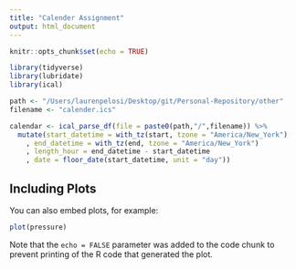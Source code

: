 ```yaml
---
title: "Calender Assignment"
output: html_document
---
```


```r
knitr::opts_chunk$set(echo = TRUE)

library(tidyverse)
library(lubridate)
library(ical)

path <- "/Users/laurenpelosi/Desktop/git/Personal-Repository/other"
filename <- "calender.ics"
```


```r
calendar <- ical_parse_df(file = paste0(path,"/",filename)) %>%
  mutate(start_datetime = with_tz(start, tzone = "America/New_York")
    , end_datetime = with_tz(end, tzone = "America/New_York")
    , length_hour = end_datetime - start_datetime
    , date = floor_date(start_datetime, unit = "day")) 
```

## Including Plots

You can also embed plots, for example: 

```r
plot(pressure)
```

Note that the `echo = FALSE` parameter was added to the code chunk to prevent printing of the R code that generated the plot.
